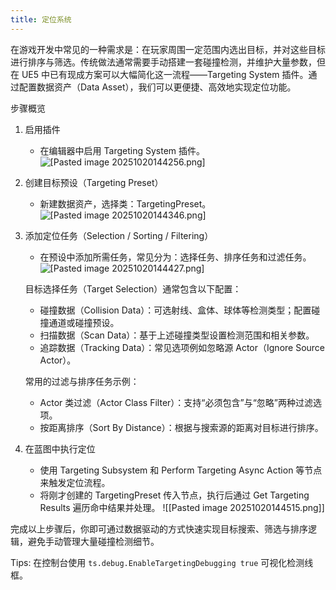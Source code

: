 ```yaml
---
title: 定位系统
---
```


在游戏开发中常见的一种需求是：在玩家周围一定范围内选出目标，并对这些目标进行排序与筛选。传统做法通常需要手动搭建一套碰撞检测，并维护大量参数，但在 UE5 中已有现成方案可以大幅简化这一流程——Targeting System 插件。通过配置数据资产（Data Asset），我们可以更便捷、高效地实现定位功能。

步骤概览
1. 启用插件
   - 在编辑器中启用 Targeting System 插件。
   ![[Pasted image 20251020144256.png]](/附件/pasted-image-20251020144256.png)

2. 创建目标预设（Targeting Preset）
   - 新建数据资产，选择类：TargetingPreset。
   ![[Pasted image 20251020144346.png]](/附件/pasted-image-20251020144346.png)

3. 添加定位任务（Selection / Sorting / Filtering）
   - 在预设中添加所需任务，常见分为：选择任务、排序任务和过滤任务。
   ![[Pasted image 20251020144427.png]](/附件/pasted-image-20251020144427.png)

   目标选择任务（Target Selection）通常包含以下配置：
   - 碰撞数据（Collision Data）：可选射线、盒体、球体等检测类型；配置碰撞通道或碰撞预设。
   - 扫描数据（Scan Data）：基于上述碰撞类型设置检测范围和相关参数。
   - 追踪数据（Tracking Data）：常见选项例如忽略源 Actor（Ignore Source Actor）。

   常用的过滤与排序任务示例：
   - Actor 类过滤（Actor Class Filter）：支持“必须包含”与“忽略”两种过滤选项。
   - 按距离排序（Sort By Distance）：根据与搜索源的距离对目标进行排序。

4. 在蓝图中执行定位
   - 使用 Targeting Subsystem 和 Perform Targeting Async Action 等节点来触发定位流程。
   - 将刚才创建的 TargetingPreset 传入节点，执行后通过 Get Targeting Results 遍历命中结果并处理。
   ![[Pasted image 20251020144515.png]]

完成以上步骤后，你即可通过数据驱动的方式快速实现目标搜索、筛选与排序逻辑，避免手动管理大量碰撞检测细节。

Tips: 在控制台使用 `ts.debug.EnableTargetingDebugging true` 可视化检测线框。
